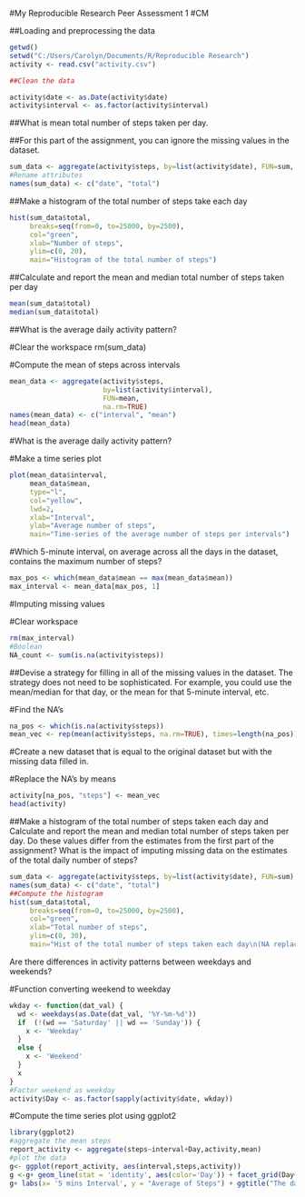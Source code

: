 #My Reproducible Research Peer Assessment 1
#CM

##Loading and preprocessing the data

```{r, echo=TRUE}
getwd()
setwd("C:/Users/Carolyn/Documents/R/Reproducible Research")
activity <- read.csv("activity.csv")

##Clean the data

activity$date <- as.Date(activity$date)
activity$interval <- as.factor(activity$interval)
```

##What is mean total number of steps taken per day.

##For this part of the assignment, you can ignore the missing values in the dataset.



```{r, echo=TRUE}
sum_data <- aggregate(activity$steps, by=list(activity$date), FUN=sum, na.rm=TRUE)
#Rename attributes
names(sum_data) <- c("date", "total")
```
##Make a histogram of the total number of steps take each day

```{r, echo=TRUE}
hist(sum_data$total, 
     breaks=seq(from=0, to=25000, by=2500),
     col="green", 
     xlab="Number of steps", 
     ylim=c(0, 20), 
     main="Histogram of the total number of steps")
```

##Calculate and report the mean and median total number of steps taken per day

```{r, echo=TRUE}
mean(sum_data$total)
median(sum_data$total)
```

##What is the average daily activity pattern?

#Clear the workspace
rm(sum_data)

#Compute the mean of steps across intervals
```{r, echo=TRUE}
mean_data <- aggregate(activity$steps, 
                       by=list(activity$interval), 
                       FUN=mean, 
                       na.rm=TRUE)
names(mean_data) <- c("interval", "mean")
head(mean_data)
```
#What is the average daily activity pattern?

#Make a time series plot

```{r, echo=TRUE}
plot(mean_data$interval, 
     mean_data$mean, 
     type="l", 
     col="yellow", 
     lwd=2, 
     xlab="Interval", 
     ylab="Average number of steps", 
     main="Time-series of the average number of steps per intervals")
```
#Which 5-minute interval, on average across all the days in the dataset, contains the maximum number of steps?

```{r, echo=TRUE}
max_pos <- which(mean_data$mean == max(mean_data$mean))
max_interval <- mean_data[max_pos, 1]
```

#Imputing missing values

#Clear workspace
```{r, echo=TRUE}
rm(max_interval)
#Boolean 
NA_count <- sum(is.na(activity$steps))
```

##Devise a strategy for filling in all of the missing values in the dataset. The strategy does not need to be sophisticated. For example, you could use the mean/median for that day, or the mean for that 5-minute interval, etc.

#Find the NA's
```{r, echo=TRUE}
na_pos <- which(is.na(activity$steps))
mean_vec <- rep(mean(activity$steps, na.rm=TRUE), times=length(na_pos))
```

#Create a new dataset that is equal to the original dataset but with the missing data filled in.

#Replace the NA's by means
```{r, echo=TRUE}
activity[na_pos, "steps"] <- mean_vec
head(activity)
```
##Make a histogram of the total number of steps taken each day and Calculate and report the mean and median total number of steps taken per day. Do these values differ from the estimates from the first part of the assignment? What is the impact of imputing missing data on the estimates of the total daily number of steps?

```{r, echo=TRUE}
sum_data <- aggregate(activity$steps, by=list(activity$date), FUN=sum)
names(sum_data) <- c("date", "total")
##Compute the histogram
hist(sum_data$total, 
     breaks=seq(from=0, to=25000, by=2500),
     col="green", 
     xlab="Total number of steps", 
     ylim=c(0, 30), 
     main="Hist of the total number of steps taken each day\n(NA replaced by mean value)")
```
Are there differences in activity patterns between weekdays and weekends?

#Function converting weekend to weekday
```{r, echo=TRUE}
wkday <- function(dat_val) {
  wd <- weekdays(as.Date(dat_val, '%Y-%m-%d'))
  if  (!(wd == 'Saturday' || wd == 'Sunday')) {
    x <- 'Weekday'
  } 
  else {
    x <- 'Weekend'
  }
  x
}
#Factor weekend as weekday
activity$Day <- as.factor(sapply(activity$date, wkday))
```

#Compute the time series plot using ggplot2
```{r, echo=TRUE}
library(ggplot2)
#aggregate the mean steps
report_activity <- aggregate(steps~interval+Day,activity,mean)
#plot the data
g<- ggplot(report_activity, aes(interval,steps,activity))
g <-g+ geom_line(stat = 'identity', aes(color='Day')) + facet_grid(Day~.)
g+ labs(x= '5 mins Interval', y = "Average of Steps") + ggtitle("The dataset with “weekday” and “weekend”")
```

